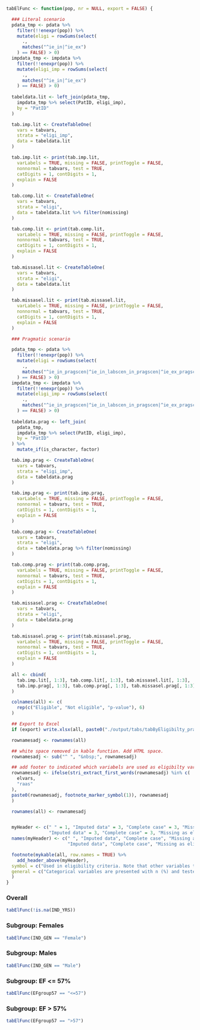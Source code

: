```r

tabElFunc <- function(pop, nr = NULL, export = FALSE) {

  ### Literal scenario
  pdata_tmp <- pdata %>%
    filter(!!enexpr(pop)) %>%
    mutate(eligi = rowSums(select(
      .,
      matches("^ie_in|^ie_ex")
    ) == FALSE) > 0)
  impdata_tmp <- impdata %>%
    filter(!!enexpr(pop)) %>%
    mutate(eligi_imp = rowSums(select(
      .,
      matches("^ie_in|^ie_ex")
    ) == FALSE) > 0)
  
  tabeldata.lit <- left_join(pdata_tmp,
    impdata_tmp %>% select(PatID, eligi_imp),
    by = "PatID"
  ) 

  tab.imp.lit <- CreateTableOne(
    vars = tabvars,
    strata = "eligi_imp",
    data = tabeldata.lit
  )

  tab.imp.lit <- print(tab.imp.lit,
    varLabels = TRUE, missing = FALSE, printToggle = FALSE,
    nonnormal = tabvars, test = TRUE,
    catDigits = 1, contDigits = 1,
    explain = FALSE
  )

  tab.comp.lit <- CreateTableOne(
    vars = tabvars,
    strata = "eligi",
    data = tabeldata.lit %>% filter(nomissing)
  )

  tab.comp.lit <- print(tab.comp.lit,
    varLabels = TRUE, missing = FALSE, printToggle = FALSE,
    nonnormal = tabvars, test = TRUE,
    catDigits = 1, contDigits = 1,
    explain = FALSE
  )

  tab.missasel.lit <- CreateTableOne(
    vars = tabvars,
    strata = "eligi",
    data = tabeldata.lit
  )

  tab.missasel.lit <- print(tab.missasel.lit,
    varLabels = TRUE, missing = FALSE, printToggle = FALSE,
    nonnormal = tabvars, test = TRUE,
    catDigits = 1, contDigits = 1,
    explain = FALSE
  )

  ### Pragmatic scenario

  pdata_tmp <- pdata %>%
    filter(!!enexpr(pop)) %>%
    mutate(eligi = rowSums(select(
      .,
      matches("^ie_in_pragscen|^ie_in_labscen_in_pragscen|^ie_ex_pragscen|^ie_ex_labscen_ex_pragscen")
    ) == FALSE) > 0)
  impdata_tmp <- impdata %>%
    filter(!!enexpr(pop)) %>%
    mutate(eligi_imp = rowSums(select(
      .,
      matches("^ie_in_pragscen|^ie_in_labscen_in_pragscen|^ie_ex_pragscen|^ie_ex_labscen_ex_pragscen")
    ) == FALSE) > 0)
  
  tabeldata.prag <- left_join(
    pdata_tmp,
    impdata_tmp %>% select(PatID, eligi_imp),
    by = "PatID"
  ) %>%
    mutate_if(is_character, factor)

  tab.imp.prag <- CreateTableOne(
    vars = tabvars,
    strata = "eligi_imp",
    data = tabeldata.prag
  )

  tab.imp.prag <- print(tab.imp.prag,
    varLabels = TRUE, missing = FALSE, printToggle = FALSE,
    nonnormal = tabvars, test = TRUE,
    catDigits = 1, contDigits = 1,
    explain = FALSE
  )

  tab.comp.prag <- CreateTableOne(
    vars = tabvars,
    strata = "eligi",
    data = tabeldata.prag %>% filter(nomissing)
  )

  tab.comp.prag <- print(tab.comp.prag,
    varLabels = TRUE, missing = FALSE, printToggle = FALSE,
    nonnormal = tabvars, test = TRUE,
    catDigits = 1, contDigits = 1,
    explain = FALSE
  )

  tab.missasel.prag <- CreateTableOne(
    vars = tabvars,
    strata = "eligi",
    data = tabeldata.prag
  )

  tab.missasel.prag <- print(tab.missasel.prag,
    varLabels = TRUE, missing = FALSE, printToggle = FALSE,
    nonnormal = tabvars, test = TRUE,
    catDigits = 1, contDigits = 1,
    explain = FALSE
  )

  all <- cbind(
    tab.imp.lit[, 1:3], tab.comp.lit[, 1:3], tab.missasel.lit[, 1:3],
    tab.imp.prag[, 1:3], tab.comp.prag[, 1:3], tab.missasel.prag[, 1:3]
  )

  colnames(all) <- c(
    rep(c("Eligible", "Not eligible", "p-value"), 6)
  )

  ## Export to Excel
  if (export) write.xlsx(all, paste0("./output/tabs/tabByEligibilty_pragmatic_karen_", Sys.Date(), ".xlsx"), rowNames = TRUE)

  rownamesadj <- rownames(all)

  ## white space removed in kable function. Add HTML space.
  rownamesadj <- sub("^ ", "&nbsp;", rownamesadj)

  ## add footer to indicated which variabels are used as eligibilty variables
  rownamesadj <- ifelse(stri_extract_first_words(rownamesadj) %in% c(
    elvars,
    "raas"
  ),
  paste0(rownamesadj, footnote_marker_symbol(1)), rownamesadj
  )

  rownames(all) <- rownamesadj


  myHeader <- c(" " = 1, "Imputed data" = 3, "Complete case" = 3, "Missing as eligible" = 3,
                "Imputed data" = 3, "Complete case" = 3, "Missing as eligible" = 3)
  names(myHeader) <- c(" ", "Imputed data", "Complete case", "Missing as eligible", 
                       "Imputed data", "Complete case", "Missing as eligible")

  footnote(mykable(all, row.names = TRUE) %>%
    add_header_above(myHeader),
  symbol = c("Used in eligibility criteria. Note that other variables that are subsets or in other ways related to the variables used in the eligibilty criteria should be viewed with caution"),
  general = c("Categorical variables are presented with n (%) and tested with chi2-test and continous variables are presented with median [q1-q3] and tested with Mann-Whitney U test")
  )
}
```

### Overall
```r
tabElFunc(!is.na(IND_YRS))
```

### Subgroup: Females
```r
tabElFunc(IND_GEN == "Female")
```

### Subgroup: Males
```r
tabElFunc(IND_GEN == "Male")
```

### Subgroup: EF <= 57%
```r
tabElFunc(EFgroup57 == "<=57")
```

### Subgroup: EF > 57%
```r
tabElFunc(EFgroup57 == ">57")
```

